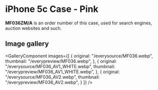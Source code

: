 
# iPhone 5c Case - Pink

<Callout type='info' emoji='👉🏻'>**MF036ZM/A** is an order number of this case, used for search engines, auction websites and such.</Callout>

## Image gallery

<GalleryComponent
    images={[
      {
        original: "/everysource/MF036.webp",
        thumbnail: "/everypreview/MF036.webp",
      },
      {
        original: "/everysource/MF036_AV1_WHITE.webp",
        thumbnail: "/everypreview/MF036_AV1_WHITE.webp",
      },
      {
        original: "/everysource/MF036_AV2.webp",
        thumbnail: "/everypreview/MF036_AV2.webp",
      }
    ]}
  />

